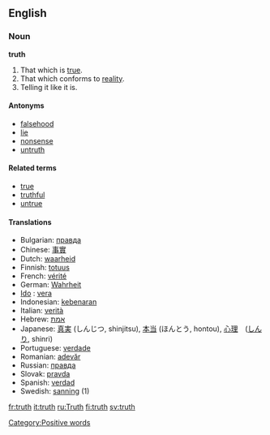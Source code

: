 ==English==

===Noun===
'''truth'''

# That which is [[true]].
# That which conforms to [[reality]].
# Telling it like it is.


====Antonyms====
*[[falsehood]]
*[[lie]]
*[[nonsense]]
*[[untruth]]

====Related terms====
*[[true]]
*[[truthful]]
*[[untrue]]

====Translations====
*Bulgarian: [[правда]]
*Chinese: [[事實]]
*Dutch: [[waarheid]] {{f}}
*Finnish: [[totuus]]
*French: [[vérité]] {{f}}
*German: [[Wahrheit]] {{f}}
*[[w:Ido|Ido]] : [[vera]]
*Indonesian: [[kebenaran]]
*Italian: [[verità]] {{f}}
*Hebrew: [[אמת]]
*Japanese: [[真実]] (しんじつ, shinjitsu), [[本当]] (ほんとう, hontou), [[心理]]　([[しんり]], shinri)
*Portuguese: [[verdade]]
*Romanian: [[adevăr]] {{n}}
*Russian: [[правда]]
*Slovak: [[pravda]] {{f}}
*Spanish: [[verdad]] {{f}}
*Swedish: [[sanning]] (1)

[[Category:Positive words]]

[[fr:truth]]
[[it:truth]]
[[ru:Truth]]
[[fi:truth]]
[[sv:truth]]